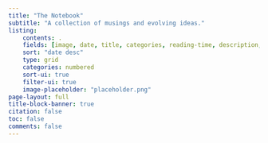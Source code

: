 ```yaml
---
title: "The Notebook"
subtitle: "A collection of musings and evolving ideas."
listing:
    contents: .
    fields: [image, date, title, categories, reading-time, description, file-modified]
    sort: "date desc"
    type: grid
    categories: numbered
    sort-ui: true
    filter-ui: true
    image-placeholder: "placeholder.png"
page-layout: full
title-block-banner: true
citation: false
toc: false
comments: false
---
```

